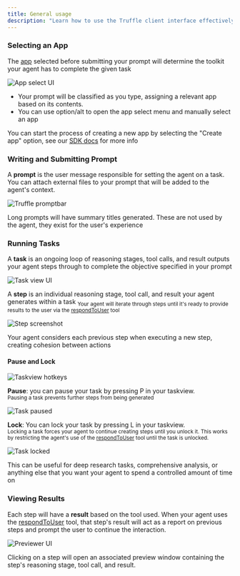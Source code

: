 ```yaml
---
title: General usage
description: "Learn how to use the Truffle client interface effectively"
---
```


### Selecting an App

The [app](/getting-started/what-are-apps) selected before submitting your prompt will determine the toolkit your agent has to complete the given task<br/>

<img
  src="/images/app-select-ui.png"
  alt="App select UI"
/>


- Your prompt will be classified as you type, assigning a relevant app based on its contents. <br/> 
- You can use option/alt to open the app select menu and manually select an app

<Tip>You can start the process of creating a new app by selecting the "Create app" option, see our [SDK docs](/docs/getting-started/setup) for more info</Tip>


### Writing and Submitting Prompt

A <b>prompt</b> is the user message responsible for setting the agent on a task. You can attach external files to your prompt that will be added to the agent's context.

<img
  src="/images/promptbar.png"
  alt="Truffle promptbar"
/>

<Tip>Long prompts will have summary titles generated. These are not used by the agent, they exist for the user's experience</Tip>


### Running Tasks

A <b>task</b> is an ongoing loop of reasoning stages, tool calls, and result outputs your agent steps through to complete the objective specified in your prompt

<img
  src="/images/taskview-ui.png"
  alt="Task view UI"
/>

A <b>step</b> is an individual reasoning stage, tool call, and result your agent generates within a task <sub>Your agent will iterate through steps until it's ready to provide results to the user via the [respondToUser](/guides/system-tools#respond-to-user) tool</sub>

<img
  src="/images/step-screenshot.png"
  alt="Step screenshot"
/>

<Tip>Your agent considers each previous step when executing a new step, creating cohesion between actions</Tip>

#### Pause and Lock

<img
  src="/images/taskview-hotkeys.png"
  alt="Taskview hotkeys"
/>

<b>Pause</b>: you can pause your task by pressing P in your taskview. <br/><sub>Pausing a task prevents further steps from being generated</sub>

<img
  src="/images/task-paused.png"
  alt="Task paused"
/>

<b>Lock</b>: You can lock your task by pressing L in your taskview.<br/> <sub> Locking a task forces your agent to continue creating steps until you unlock it. This works by restricting the agent's use of the [respondToUser](/guides/system-tools#respond-to-user) tool until the task is unlocked.</sub>

<img
  src="/images/task-locked.png"
  alt="Task locked"
/>

<Tip>This can be useful for deep research tasks, comprehensive analysis, or anything else that you want your agent to spend a controlled amount of time on</Tip>

### Viewing Results

Each step will have a <b>result</b> based on the tool used. When your agent uses the [respondToUser](/guides/system-tools#respond-to-user) tool, that step's result will act as a report on previous steps and prompt the user to continue the interaction.

<img
  src="/images/previewer-ui.png"
  alt="Previewer UI"
/>

Clicking on a step will open an associated preview window containing the step's reasoning stage, tool call, and result.
